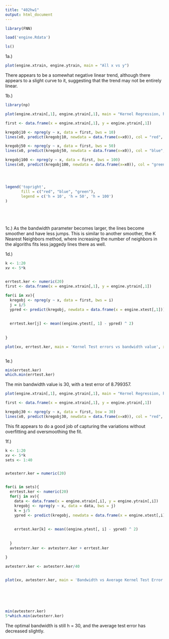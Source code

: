 ```yaml
---
title: "402hw1"
output: html_document
---
```



```r
library(FNN)

load('engine.Rdata')

ls()

```

1a.)

```r

plot(engine.xtrain, engine.ytrain, main = "All x vs y")
```

There appears to be a somewhat negative linear trend, although there appears to a slight curve to it, suggesting that the trend may not be entirely linear.


1b.)

```r
library(np)

plot(engine.xtrain[,1], engine.ytrain[,1], main = "Kernel Regression, h = 10,50,100", xlab = 'xtrain',ylab = 'ytrain')

first <- data.frame(x = engine.xtrain[,1], y = engine.ytrain[,1])

kregobj10 <- npreg(y ~ x, data = first, bws = 10)
lines(x0, predict(kregobj10, newdata = data.frame(x=x0)), col = "red", lwd = 2)

kregobj50 <- npreg(y ~ x, data = first, bws = 50)
lines(x0, predict(kregobj50, newdata = data.frame(x=x0)), col = "blue", lwd = 2)

kregobj100 <- npreg(y ~ x, data = first, bws = 100)
lines(x0, predict(kregobj100, newdata = data.frame(x=x0)), col = "green", lwd = 2)




legend('topright', 
       fill = c("red", "blue", "green"),
       legend = c('h = 10', 'h = 50', 'h = 100')
)






```

1c.)
As the bandwidth parameter becomes larger, the lines become smoother and have less jumps. This is similar to another smoother, the K Nearest Neighbors method, where increasing the number of neighbors in the algoriths fits less jaggedy lines there as well.

1d.)

```r

k <- 1:20
xv <- 5*k


errtest.ker <- numeric(20)
first <- data.frame(x = engine.xtrain[,1], y = engine.ytrain[,1])

for(i in xv){
  kregobj <- npreg(y ~ x, data = first, bws = i)
  j = i/5
  ypred <- predict(kregobj, newdata = data.frame(x = engine.xtest[,1]))
  
  
  errtest.ker[j] <- mean((engine.ytest[, 1] - ypred) ^ 2)
  
  
}

plot(xv, errtest.ker, main = 'Kernel Test errors vs bandwidth value', xlab = 'Bandwidth', ylab = 'Test error')



```
1e.)

```r

min(errtest.ker)
which.min(errtest.ker)

```

The min bandwidth value is 30, with a test error of 8.799357.

```r

plot(engine.xtrain[,1], engine.ytrain[,1], main = "Kernel Regression, h = 30",xlab = 'xtrain',ylab = 'ytrain')

first <- data.frame(x = engine.xtrain[,1], y = engine.ytrain[,1])

kregobj30 <- npreg(y ~ x, data = first, bsw = 30)
lines(x0, predict(kregobj30, newdata = data.frame(x=x0)), col = "red", lwd = 2)


```

This fit appears to do a good job of capturing the variations without overfitting and oversmoothing the fit.




1f.)

```r

k <- 1:20
xv <- 5*k
sets <- 1:40


avtesterr.ker = numeric(20)


for(i in sets){
  errtest.ker <- numeric(20)
  for(j in xv){
    data <- data.frame(x = engine.xtrain[,i], y = engine.ytrain[,i])
    kregobj <- npreg(y ~ x, data = data, bws = j)
    k = j/5
    ypred <- predict(kregobj, newdata = data.frame(x = engine.xtest[,i]))
    
    
    errtest.ker[k] <- mean((engine.ytest[, i] - ypred) ^ 2)
    
  
  }
  avtesterr.ker <- avtesterr.ker + errtest.ker
  
}

avtesterr.ker <- avtesterr.ker/40


plot(xv, avtesterr.ker, main = 'Bandwidth vs Average Kernel Test Error', xlab = 'Bandwidth', ylab = 'Test error')







```

```r
min(avtesterr.ker)
5*which.min(avtesterr.ker)

```


The optimal bandwidth is still h = 30, and the average test error has decreased slightly.





